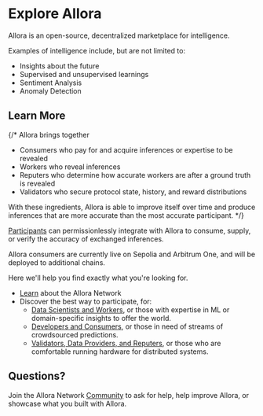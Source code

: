 

# Explore Allora
 
Allora is an open-source, decentralized marketplace for intelligence.

Examples of intelligence include, but are not limited to:

- Insights about the future
- Supervised and unsupervised learnings
- Sentiment Analysis
- Anomaly Detection

## Learn More

<Cards>
  <Card title="Overview" href="/home/overview" />
  <Card title="Glossary" href="/docs/guide/built-ins/tabs" />
  <Card title="FAQ" href="/docs/guide/built-ins/steps" />
</Cards>

{/* Allora brings together
- Consumers who pay for and acquire inferences or expertise to be revealed
- Workers who reveal inferences
- Reputers who determine how accurate workers are after a ground truth is revealed
- Validators who secure protocol state, history, and reward distributions

With these ingredients, Allora is able to improve itself over time and produce inferences that are more accurate than the most accurate participant. */}

[Participants](/home/participants) can permissionlessly integrate with Allora to consume, supply, or verify the accuracy of exchanged inferences.

Allora consumers are currently live on Sepolia and Arbitrum One, and will be deployed to additional chains.

Here we'll help you find exactly what you're looking for.

- [Learn](./learn/overview) about the Allora Network
- Discover the best way to participate, for:
  - [Data Scientists and Workers](./datasci), or those with expertise in ML or domain-specific insights to offer the world.
  - [Developers and Consumers](./devs), or those in need of streams of crowdsourced predictions.
  - [Validators, Data Providers, and Reputers](./nops), or those who are comfortable running hardware for distributed systems.


## Questions?

Join the Allora Network [Community](./community) to ask for help, help improve Allora, or showcase what you built with Allora.
